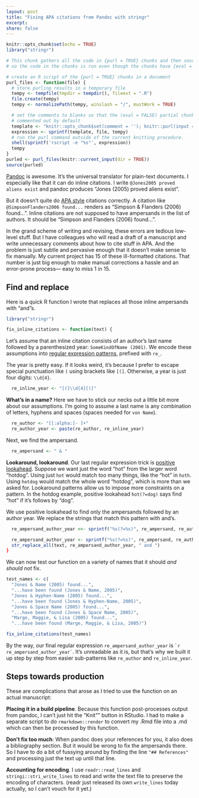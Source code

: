 ```yaml
---
layout: post
title: "Fixing APA citations from Pandoc with stringr"
excerpt:
share: false
---
```


```r
knitr::opts_chunk$set(echo = TRUE)
library("stringr")
```

```r
# This chunk gathers all the code in {purl = TRUE} chunks and then sources them,
# so the code in the chunks is run even though the chunks have {eval = FALSE}.

# create an R script of the {purl = TRUE} chunks in a document
purl_files <- function(file) {
  # store purling results in a temporary file
  tempy <- tempfile(tmpdir = tempdir(), fileext = ".R")
  file.create(tempy)
  tempy <- normalizePath(tempy, winslash = "/", mustWork = TRUE)

  # set the comments to blanks so that the (eval = FALSE) partial chunks are not
  # commented out by default
  template <- "knitr::opts_chunk$set(comment = ''); knitr::purl(input = '%s', output = '%s', documentation = 0, quiet = FALSE)"
  expression <- sprintf(template, file, tempy)
  # run the purl command outside of the current knitting procedure.
  shell(sprintf('rscript -e "%s"', expression))
  tempy
}
purled <- purl_files(knitr::current_input(dir = TRUE))
source(purled)
```

[Pandoc][pandoc-home] is awesome. It's the universal translator for plain-text
documents. I especially like that it can do inline citations. I write
`@Jones2005 proved aliens exist` and pandoc produces "Jones (2005) proved
aliens exist".

But it doesn't quite do [APA style][apa-owl] citations correctly. A citation
like `@SimpsonFlanders2006 found...` renders as "Simpson & Flanders (2006)
found...". Inline citations are not supposed to have ampersands in the list of
authors. It should be "Simpson and Flanders (2006) found...".

In the grand scheme of writing and revising, these errors are tedious low-level
stuff. But I have colleagues who will read a draft of a manuscript and write
unnecessary comments about how to cite stuff in APA. And the problem is just
subtle and pervasive enough that it doesn't make sense to fix manually. My
current project has 15 of these ill-formatted citations. That number is just
big enough to make manual corrections a hassle and an error-prone process---
easy to miss 1 in 15.

## Find and replace

Here is a quick R function I wrote that replaces all those inline ampersands
with "and"s.

```r
library("stringr")

fix_inline_citations <- function(text) {
```

Let's assume that an inline citation consists of an author's last name followed
by a parenthesized year: `SomeKindOfName (2001)`. We encode these assumptions
into [regular expression patterns][r-regex], prefixed with `re_`.

The year is pretty easy. If it looks weird, it's because I prefer to escape
special punctuation like `(` using brackets like `[(]`. Otherwise, a year is
just four digits: `\\d{4}`.

```r
  re_inline_year <- "[(]\\d{4}[)]"
```

**What's in a name?** Here we have to stick our necks out a little bit more about
our assumptions. I'm going to assume a last name is any combination of letters,
hyphens and spaces (spaces needed for `von Name`).

```r
  re_author <- "[[:alpha:]- ]+"
  re_author_year <- paste(re_author, re_inline_year)
```

Next, we find the ampersand.

```r
  re_ampersand <- " & "
```

**Lookaround, lookaround**. Our last regular expression trick is [positive lookahead][regex-lookaround]. 
Suppose we want just the word "hot" from the larger word "hotdog".
Using just `hot` would match too many things, like the "hot" in `hoth`. Using
`hotdog` would match the whole word "hotdog", which is more than we asked for.
Lookaround patterns allow us to impose more constraints on a pattern.
In the hotdog example, positive lookahead `hot(?=dog)` says find "hot" if it's
follows by "dog".

We use positive lookahead to find only the ampersands followed by an author
year. We replace the strings that match this pattern with and's.

```r
  re_ampersand_author_year <<- sprintf("%s(?=%s)", re_ampersand, re_author_year)  
```


```r
  re_ampersand_author_year <- sprintf("%s(?=%s)", re_ampersand, re_author_year)  
  str_replace_all(text, re_ampersand_author_year, " and ")
}
```

We can now test our function on a variety of names that it should _and should
not_ fix.

```r
test_names <- c(
  "Jones & Name (2005) found...",
  "...have been found (Jones & Name, 2005)",
  "Jones & Hyphen-Name (2005) found...",
  "...have been found (Jones & Hyphen-Name, 2005)",
  "Jones & Space Name (2005) found...",
  "...have been found (Jones & Space Name, 2005)",
  "Marge, Maggie, & Lisa (2005) found...",
  "...have been found (Marge, Maggie, & Lisa, 2005)")

fix_inline_citations(test_names)
```

By the way, our final regular expression `re_ampersand_author_year` is 
`` `r re_ampersand_author_year` ``. It's unreadable as it is, but that's why
we built it up step by step from easier sub-patterns like `re_author` and
`re_inline_year`.

## Steps towards production

These are complications that arose as I tried to use the function on an actual
manuscript:

**Placing it in a build pipeline**. Because this function post-processes output
from pandoc, I can't just hit the "Knit"" button in RStudio. I had to make a
separate script to do `rmarkdown::render` to convert my .Rmd file into a .md
which can then be processed by this function.

**Don't fix too much**: When pandoc does your references for you, it also does
a bibliography section. But it would be wrong to fix the ampersands there. So
I have to do a bit of fussying around by finding the line `"## References"` and
processing just the text up until that line.

**Accounting for encoding**. I use `readr::read_lines` and
`stringi::stri_write_lines` to read and write the text file to preserve the
encoding of characters. (readr just released its own `write_lines` today
actually, so I can't vouch for it yet.)


[pandoc-home]: http://pandoc.org/ "pandoc: a universal document converter"
[apa-owl]: https://owl.english.purdue.edu/owl/section/2/10/ "Purdue Online Writing Lab: APA Style" 
[r-regex]: https://stat.ethz.ch/R-manual/R-devel/library/base/html/regex.html "R manual page on regular expressions"
[regex-lookaround]: http://www.regular-expressions.info/lookaround.html "Lookaround patterns in regular expressions"

